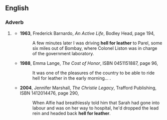 ==English==
===Adverb===
{{en-adv|-}}
#{{rare}} {{form of|Less common form|hell-for-leather}}
#*'''1963''', Frederick Barnardo, ''An Active Life'', Bodley Head, page 194,
#*:A few minutes later I was driving '''hell for leather''' to Parel, some six miles out of Bombay, where Colonel Liston was in charge of the government laboratory.
#*'''1988''', Emma Lange, ''The Cost of Honor'', ISBN 0451151887, page 96,
#*:It was one of the pleasures of the country to be able to ride hell for leather in the early morning...&nbsp;.
#*'''2004''', Jennifer Marshall, ''The Christie Legacy'', Trafford Publishing, ISBN 1412014476, page 290,
#*:When Alfie had breathlessly told him that Sarah had gone into labour and was on her way to hospital, he'd dropped the lead rein and headed back '''hell for leather'''.